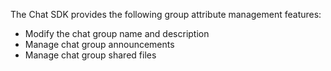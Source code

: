 <PlatformWrapper platform="web">

The Chat SDK provides the following group attribute management features:

- Modify the chat group name and description
- Manage chat group announcements
- Manage chat group shared files

</PlatformWrapper>